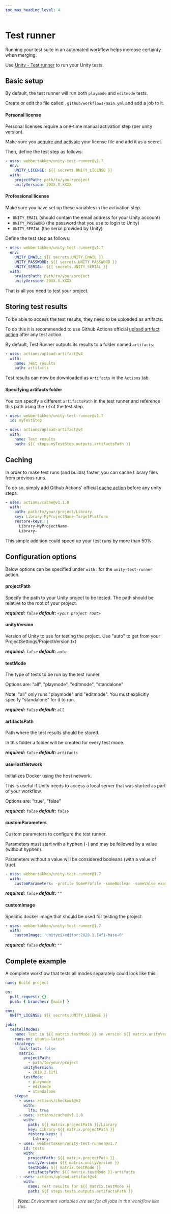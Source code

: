 ```yaml
---
toc_max_heading_level: 4
---
```


# Test runner

Running your test suite in an automated workflow helps increase certainty when merging.

Use [Unity - Test runner](https://github.com/marketplace/actions/unity-test-runner) to run your
Unity tests.

## Basic setup

By default, the test runner will run both `playmode` and `editmode` tests.

Create or edit the file called `.github/workflows/main.yml` and add a job to it.

#### Personal license

Personal licenses require a one-time manual activation step (per unity version).

Make sure you
[acquire and activate](https://github.com/marketplace/actions/unity-request-activation-file) your
license file and add it as a secret.

Then, define the test step as follows:

```yaml
- uses: webbertakken/unity-test-runner@v1.7
  env:
    UNITY_LICENSE: ${{ secrets.UNITY_LICENSE }}
  with:
    projectPath: path/to/your/project
    unityVersion: 20XX.X.XXXX
```

#### Professional license

Make sure you have set up these variables in the activation step.

- `UNITY_EMAIL` (should contain the email address for your Unity account)
- `UNITY_PASSWORD` (the password that you use to login to Unity)
- `UNITY_SERIAL` (the serial provided by Unity)

Define the test step as follows:

```yaml
- uses: webbertakken/unity-test-runner@v1.7
  env:
    UNITY_EMAIL: ${{ secrets.UNITY_EMAIL }}
    UNITY_PASSWORD: ${{ secrets.UNITY_PASSWORD }}
    UNITY_SERIAL: ${{ secrets.UNITY_SERIAL }}
  with:
    projectPath: path/to/your/project
    unityVersion: 20XX.X.XXXX
```

That is all you need to test your project.

## Storing test results

To be able to access the test results, they need to be uploaded as artifacts.

To do this it is recommended to use Github Actions official
[upload artifact action](https://github.com/marketplace/actions/upload-artifact) after any test
action.

By default, Test Runner outputs its results to a folder named `artifacts`.

```yaml
- uses: actions/upload-artifact@v4
  with:
    name: Test results
    path: artifacts
```

Test results can now be downloaded as `Artifacts` in the `Actions` tab.

#### Specifying artifacts folder

You can specify a different `artifactsPath` in the test runner and reference this path using the
`id` of the test step.

```yaml
- uses: webbertakken/unity-test-runner@v1.7
  id: myTestStep
```

```yaml
- uses: actions/upload-artifact@v4
  with:
    name: Test results
    path: ${{ steps.myTestStep.outputs.artifactsPath }}
```

## Caching

In order to make test runs (and builds) faster, you can cache Library files from previous runs.

To do so, simply add Github Actions' official
[cache action](https://github.com/marketplace/actions/cache) before any unity steps.

```yaml
- uses: actions/cache@v1.1.0
  with:
    path: path/to/your/project/Library
    key: Library-MyProjectName-TargetPlatform
    restore-keys: |
      Library-MyProjectName-
      Library-
```

This simple addition could speed up your test runs by more than 50%.

## Configuration options

Below options can be specified under `with:` for the `unity-test-runner` action.

#### projectPath

Specify the path to your Unity project to be tested. The path should be relative to the root of your
project.

_**required:** `false`_ _**default:** `<your project root>`_

#### unityVersion

Version of Unity to use for testing the project. Use "auto" to get from your
ProjectSettings/ProjectVersion.txt

_**required:** `false`_ _**default:** `auto`_

#### testMode

The type of tests to be run by the test runner.

Options are: "all", "playmode", "editmode", "standalone"

Note: "all" only runs "playmode" and "editmode". You must explicitly specify "standalone" for it to
run.

_**required:** `false`_ _**default:** `all`_

#### artifactsPath

Path where the test results should be stored.

In this folder a folder will be created for every test mode.

_**required:** `false`_ _**default:** `artifacts`_

#### useHostNetwork

Initializes Docker using the host network.

This is useful if Unity needs to access a local server that was started as part of your workflow.

Options are: "true", "false"

_**required:** `false`_ _**default:** `false`_

#### customParameters

Custom parameters to configure the test runner.

Parameters must start with a hyphen (`-`) and may be followed by a value (without hyphen).

Parameters without a value will be considered booleans (with a value of true).

```yaml
- uses: webbertakken/unity-test-runner@1.7
  with:
    customParameters: -profile SomeProfile -someBoolean -someValue exampleValue
```

_**required:** `false`_ _**default:** `""`_

#### customImage

Specific docker image that should be used for testing the project.

```yaml
- uses: webbertakken/unity-test-runner@1.7
  with:
    customImage: 'unityci/editor:2020.1.14f1-base-0'
```

_**required:** `false`_ _**default:** `""`_

## Complete example

A complete workflow that tests all modes separately could look like this:

```yaml
name: Build project

on:
  pull_request: {}
  push: { branches: [main] }

env:
  UNITY_LICENSE: ${{ secrets.UNITY_LICENSE }}

jobs:
  testAllModes:
    name: Test in ${{ matrix.testMode }} on version ${{ matrix.unityVersion }}
    runs-on: ubuntu-latest
    strategy:
      fail-fast: false
      matrix:
        projectPath:
          - path/to/your/project
        unityVersion:
          - 2019.2.11f1
        testMode:
          - playmode
          - editmode
          - standalone
    steps:
      - uses: actions/checkout@v2
        with:
          lfs: true
      - uses: actions/cache@v1.1.0
        with:
          path: ${{ matrix.projectPath }}/Library
          key: Library-${{ matrix.projectPath }}
          restore-keys: |
            Library-
      - uses: webbertakken/unity-test-runner@v1.7
        id: tests
        with:
          projectPath: ${{ matrix.projectPath }}
          unityVersion: ${{ matrix.unityVersion }}
          testMode: ${{ matrix.testMode }}
          artifactsPath: ${{ matrix.testMode }}-artifacts
      - uses: actions/upload-artifact@v4
        with:
          name: Test results for ${{ matrix.testMode }}
          path: ${{ steps.tests.outputs.artifactsPath }}
```

> _**Note:** Environment variables are set for all jobs in the workflow like this._
